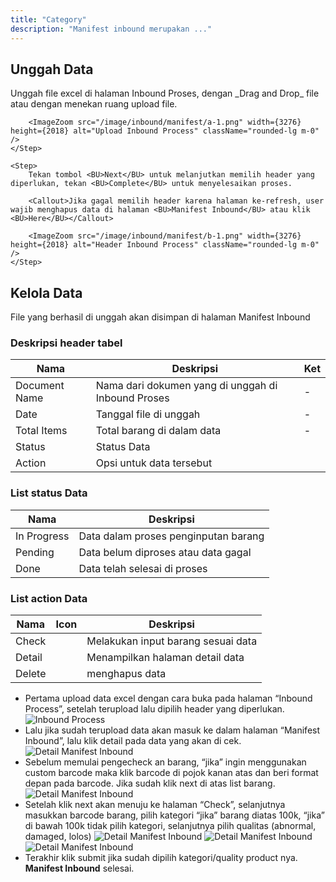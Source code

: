 ```yaml
---
title: "Category"
description: "Manifest inbound merupakan ..."
---
```



## Unggah Data

<Steps>
    <Step>
        Unggah file excel di halaman <BU>Inbound Proses</BU>, dengan _Drag and Drop_ file atau dengan menekan ruang upload file.
        
        <ImageZoom src="/image/inbound/manifest/a-1.png" width={3276} height={2018} alt="Upload Inbound Process" className="rounded-lg m-0" />
    </Step>

    <Step>
        Tekan tombol <BU>Next</BU> untuk melanjutkan memilih header yang diperlukan, tekan <BU>Complete</BU> untuk menyelesaikan proses.

        <Callout>Jika gagal memilih header karena halaman ke-refresh, user wajib menghapus data di halaman <BU>Manifest Inbound</BU> atau klik <BU>Here</BU></Callout>

        <ImageZoom src="/image/inbound/manifest/b-1.png" width={3276} height={2018} alt="Header Inbound Process" className="rounded-lg m-0" />
    </Step>
</Steps>

## Kelola Data


File yang berhasil di unggah akan disimpan di halaman <BU>Manifest Inbound</BU>
        
<ImageZoom src="/image/inbound/manifest/c-1.png" width={3276} height={2018} alt="Upload Inbound Process" className="rounded-lg m-0" />

### Deskripsi header tabel

| Nama          | Deskripsi                                          | Ket                                                               |
|---------------|----------------------------------------------------|-------------------------------------------------------------------|
| Document Name | Nama dari dokumen yang di unggah di Inbound Proses | -                                                                 |
| Date          | Tanggal file di unggah                             | -                                                                 |
| Total Items   | Total barang di dalam data                         | -                                                                 |
| Status        | Status Data                                        | [<ArrowUpRightFromSquare className='size-4'/>](#list-status-data) |
| Action        | Opsi untuk data tersebut                           | [<ArrowUpRightFromSquare className='size-4'/>](#list-action-data) |

### List status Data

| Nama          | Deskripsi                             |
|---------------|---------------------------------------|
| In Progress   | Data dalam proses penginputan barang  |
| Pending       | Data belum diproses atau data gagal   |
| Done          | Data telah selesai di proses          |

### List action Data

| Nama   | Icon                               | Deskripsi                             |
|--------|------------------------------------|---------------------------------------|
| Check  | <ShieldCheck className='size-4' /> | Melakukan input barang sesuai data     |
| Detail | <ReceiptText className='size-4' /> | Menampilkan halaman detail data       |
| Delete | <Trash2 className='size-4' />      | menghapus data                        |

- Pertama upload data excel dengan cara buka pada halaman “Inbound Process”, setelah terupload lalu dipilih header yang diperlukan.
  ![Inbound Process](/image/inbound/manifest/a-1.png "Inbound Process")
- Lalu jika sudah terupload data akan masuk ke dalam halaman “Manifest Inbound”, lalu klik detail pada data yang akan di cek.
  ![Detail Manifest Inbound](/image/inbound/manifest/b-1.png "Detail Manifest Inbound")
- Sebelum memulai pengecheck an barang, “jika” ingin menggunakan custom barcode maka klik barcode di pojok kanan atas dan beri format depan pada barcode. Jika sudah klik next di atas list barang.
  ![Detail Manifest Inbound](/image/inbound/manifest/c-1.png "Detail Manifest Inbound")
- Setelah klik next akan menuju ke halaman “Check”, selanjutnya masukkan barcode barang, pilih kategori “jika” barang diatas 100k, “jika” di bawah 100k tidak pilih kategori, selanjutnya pilih qualitas (abnormal, damaged, lolos)
  ![Detail Manifest Inbound](/image/inbound/manifest/d-1.png "Detail Manifest Inbound")
  ![Detail Manifest Inbound](/image/inbound/manifest/e-1.png "Detail Manifest Inbound")
  ![Detail Manifest Inbound](/image/inbound/manifest/f-1.png "Detail Manifest Inbound")
- Terakhir klik submit jika sudah dipilih kategori/quality product nya. **Manifest Inbound** selesai.